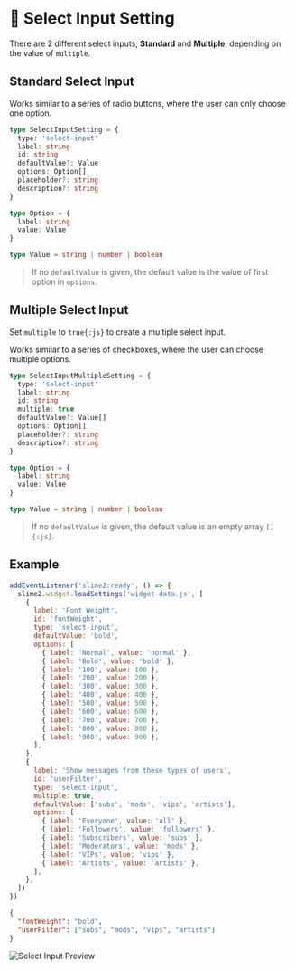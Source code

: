 
# 🔘 Select Input Setting

There are 2 different select inputs, **Standard** and **Multiple**, depending on the value of `multiple`.

<Cards>
  <Card title='🔘 Standard Select Input' href='#standard-select-input' />
  <Card title='☑️ Multiple Select Input' href='#multiple-select-input' />
</Cards>

## Standard Select Input

Works similar to a series of radio buttons, where the user can only choose one option.

```ts filename="Setting Definition"
type SelectInputSetting = {
  type: 'select-input'
  label: string
  id: string
  defaultValue?: Value
  options: Option[]
  placeholder?: string
  description?: string
}

type Option = {
  label: string
  value: Value
}

type Value = string | number | boolean
```

> If no `defaultValue` is given, the default value is the value of first option in `options`.

## Multiple Select Input

Set `multiple` to `true{:js}` to create a multiple select input.

Works similar to a series of checkboxes, where the user can choose multiple options.

```ts filename="Setting Definition" {5-6}
type SelectInputMultipleSetting = {
  type: 'select-input'
  label: string
  id: string
  multiple: true
  defaultValue?: Value[]
  options: Option[]
  placeholder?: string
  description?: string
}

type Option = {
  label: string
  value: Value
}

type Value = string | number | boolean
```

> If no `defaultValue` is given, the default value is an empty array `[]{:js}`.

## Example

```js filename="JavaScript"
addEventListener('slime2:ready', () => {
  slime2.widget.loadSettings('widget-data.js', [
    {
      label: 'Font Weight',
      id: 'fontWeight',
      type: 'select-input',
      defaultValue: 'bold',
      options: [
        { label: 'Normal', value: 'normal' },
        { label: 'Bold', value: 'bold' },
        { label: '100', value: 100 },
        { label: '200', value: 200 },
        { label: '300', value: 300 },
        { label: '400', value: 400 },
        { label: '500', value: 500 },
        { label: '600', value: 600 },
        { label: '700', value: 700 },
        { label: '800', value: 800 },
        { label: '900', value: 900 },
      ],
    },
    {
      label: 'Show messages from these types of users',
      id: 'userFilter',
      type: 'select-input',
      multiple: true,
      defaultValue: ['subs', 'mods', 'vips', 'artists'],
      options: [
        { label: 'Everyone', value: 'all' },
        { label: 'Followers', value: 'followers' },
        { label: 'Subscribers', value: 'subs' },
        { label: 'Moderators', value: 'mods' },
        { label: 'VIPs', value: 'vips' },
        { label: 'Artists', value: 'artists' },
      ],
    },
  ])
})
```

```json filename="Initial Data"
{
  "fontWeight": "bold",
  "userFilter": ["subs", "mods", "vips", "artists"]
}
```

![Select Input Preview](/previews/select-input.png)
